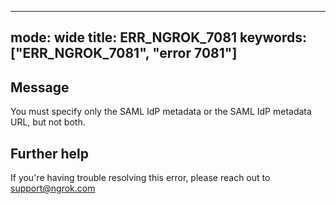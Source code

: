 
---
mode: wide
title: ERR_NGROK_7081
keywords: ["ERR_NGROK_7081", "error 7081"]
---

## Message
You must specify only the SAML IdP metadata or the SAML IdP metadata URL, but not both.




## Further help
If you're having trouble resolving this error, please reach out to [support@ngrok.com](mailto:support@ngrok.com?subject=Help%20with%20ERR_NGROK_7081)

